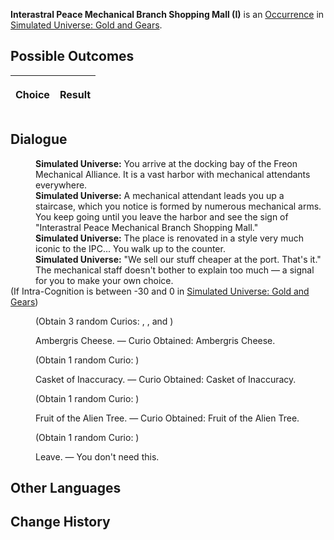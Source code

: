 {{Simulated Universe Event Infobox
|title         = Interastral Peace Mechanical Branch Shopping Mall (I)
|image         = Random Event Bond.png
|type          =
|domains_su    = 
|domains_ext   = 
|domains_swarm = 
|domains_gng   = Occurrence
|requirements  =
|prev          = {{tx}}
|next          = {{tx}}
|indexRewards  =
|characters    = 
}}
'''Interastral Peace Mechanical Branch Shopping Mall (I)''' is an [[Simulated Universe/Occurrence|Occurrence]] in [[Simulated Universe: Gold and Gears]].

==Possible Outcomes==
{| class="article-table"
!Choice
!Result

|}

<!--
==Gameplay Notes==

-->
==Dialogue==
{{Dialogue Start}}
:'''Simulated Universe:''' You arrive at the docking bay of the Freon Mechanical Alliance. It is a vast harbor with mechanical attendants everywhere.
:'''Simulated Universe:''' A mechanical attendant leads you up a staircase, which you notice is formed by numerous mechanical arms. You keep going until you leave the harbor and see the sign of "Interastral Peace Mechanical Branch Shopping Mall."
:'''Simulated Universe:''' The place is renovated in a style very much iconic to the IPC... You walk up to the counter.
:'''Simulated Universe:''' "We sell our stuff cheaper at the port. That's it." The mechanical staff doesn't bother to explain too much &mdash; a signal for you to make your own choice.
;(If Intra-Cognition is between -30 and 0 in [[Simulated Universe: Gold and Gears]])
:{{SU Special Dialogue|Erudition|Level up your Cognition.|Curio Obtained: Ambergris Cheese. Curio Obtained: Casket of Inaccuracy. Curio Obtained: Fruit of the Alien Tree.}}
:;(Obtain 3 random Curios<nowiki>:</nowiki> {{Item|Ambergris Cheese|20|type=Curio|link=Simulated_Universe/Curio#Ambergris_Cheese}}, {{Item|Casket of Inaccuracy|20|type=Curio|link=Simulated_Universe/Curio#Casket_of_Inaccuracy}}, and {{Item|Fruit of the Alien Tree|20|type=Curio|link=Simulated_Universe/Curio#Fruit_of_the_Alien_Tree}})
:{{DIcon|Star}} Ambergris Cheese. &mdash; Curio Obtained: Ambergris Cheese.
:;(Obtain 1 random Curio<nowiki>:</nowiki> {{Item|Ambergris Cheese|20|type=Curio|link=Simulated_Universe/Curio#Ambergris_Cheese}})
:{{DIcon|Star}} Casket of Inaccuracy. &mdash; Curio Obtained: Casket of Inaccuracy.
:;(Obtain 1 random Curio<nowiki>:</nowiki> {{Item|Casket of Inaccuracy|20|type=Curio|link=Simulated_Universe/Curio#Casket_of_Inaccuracy}})
:{{DIcon|Star}} Fruit of the Alien Tree. &mdash; Curio Obtained: Fruit of the Alien Tree.
:;(Obtain 1 random Curio<nowiki>:</nowiki> {{Item|Fruit of the Alien Tree|20|type=Curio|link=Simulated_Universe/Curio#Fruit_of_the_Alien_Tree}})
:{{DIcon|Star}} Leave. &mdash; You don't need this.
{{Dialogue End}}

==Other Languages==
{{Other Languages
|en    = Interastral Peace Mechanical Branch Shopping Mall (I)
|zhs   = 星际和平机械分部商城（其一）
|zht   = 星際和平機械分部商城（其一）
|ja    = スターピースショッピングセンター・{{Rubi|機械支部|きかいしぶ}}（その1）
|ko    = 스타피스 기계 지점 상점 (1)
|es    = Centro comercial mecánico de la Paz Interastral (I)
|fr    = Centre commerciale mécanique de la Paix Interastrale (I)
|ru    = Торговый дом Механического филиала Межзвёздного мира I
|th    = ห้างจักรกลสันติภาพแห่งดวงดาวสาขาย่อย (1)
|vi    = Cửa Hàng Chi Nhánh Máy Móc Hành Tinh Hòa Bình 1
|de    = Interastrales Friedens-Einkaufszentrum &ndash; Mechanische Filiale (Teil 1)
|id    = Mall Interastral Peace Cabang Mekanik (1)
|pt    = Shopping da Filial Mecânica da Paz Interastral (I)
}}

==Change History==
{{Change History|1.0}}
